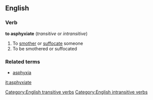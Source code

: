 ==English==
===Verb===
'''to asphyxiate'''  (''transitive'' or ''intransitive'')
#To [[smother]] or [[suffocate]] someone
#To be smothered or suffocated
===Related terms===
*[[asphyxia]]
[[Category:English transitive verbs]]
[[Category:English intransitive verbs]]

[[it:asphyxiate]]
